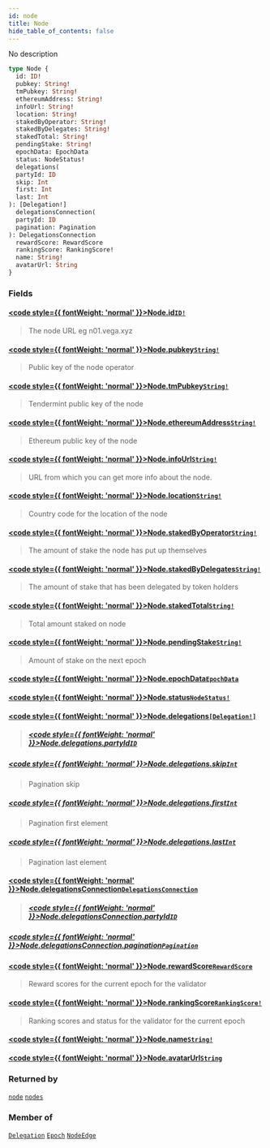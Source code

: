 ```yaml
---
id: node
title: Node
hide_table_of_contents: false
---
```








No description

```graphql
type Node {
  id: ID!
  pubkey: String!
  tmPubkey: String!
  ethereumAddress: String!
  infoUrl: String!
  location: String!
  stakedByOperator: String!
  stakedByDelegates: String!
  stakedTotal: String!
  pendingStake: String!
  epochData: EpochData
  status: NodeStatus!
  delegations(
  partyId: ID
  skip: Int
  first: Int
  last: Int
): [Delegation!]
  delegationsConnection(
  partyId: ID
  pagination: Pagination
): DelegationsConnection
  rewardScore: RewardScore
  rankingScore: RankingScore!
  name: String!
  avatarUrl: String
}
```


### Fields

#### [<code style={{ fontWeight: 'normal' }}>Node.<b>id</b></code>](#)<Bullet />[`ID!`](/docs/testnet/graphql/scalars/id) <Badge class="secondary" text="non-null"/> <Badge class="secondary" text="scalar"/>
> The node URL eg n01.vega.xyz
> 

#### [<code style={{ fontWeight: 'normal' }}>Node.<b>pubkey</b></code>](#)<Bullet />[`String!`](/docs/testnet/graphql/scalars/string) <Badge class="secondary" text="non-null"/> <Badge class="secondary" text="scalar"/>
> Public key of the node operator
> 

#### [<code style={{ fontWeight: 'normal' }}>Node.<b>tmPubkey</b></code>](#)<Bullet />[`String!`](/docs/testnet/graphql/scalars/string) <Badge class="secondary" text="non-null"/> <Badge class="secondary" text="scalar"/>
> Tendermint public key of the node
> 

#### [<code style={{ fontWeight: 'normal' }}>Node.<b>ethereumAddress</b></code>](#)<Bullet />[`String!`](/docs/testnet/graphql/scalars/string) <Badge class="secondary" text="non-null"/> <Badge class="secondary" text="scalar"/>
> Ethereum public key of the node
> 

#### [<code style={{ fontWeight: 'normal' }}>Node.<b>infoUrl</b></code>](#)<Bullet />[`String!`](/docs/testnet/graphql/scalars/string) <Badge class="secondary" text="non-null"/> <Badge class="secondary" text="scalar"/>
> URL from which you can get more info about the node.
> 

#### [<code style={{ fontWeight: 'normal' }}>Node.<b>location</b></code>](#)<Bullet />[`String!`](/docs/testnet/graphql/scalars/string) <Badge class="secondary" text="non-null"/> <Badge class="secondary" text="scalar"/>
> Country code for the location of the node
> 

#### [<code style={{ fontWeight: 'normal' }}>Node.<b>stakedByOperator</b></code>](#)<Bullet />[`String!`](/docs/testnet/graphql/scalars/string) <Badge class="secondary" text="non-null"/> <Badge class="secondary" text="scalar"/>
> The amount of stake the node has put up themselves
> 

#### [<code style={{ fontWeight: 'normal' }}>Node.<b>stakedByDelegates</b></code>](#)<Bullet />[`String!`](/docs/testnet/graphql/scalars/string) <Badge class="secondary" text="non-null"/> <Badge class="secondary" text="scalar"/>
> The amount of stake that has been delegated by token holders
> 

#### [<code style={{ fontWeight: 'normal' }}>Node.<b>stakedTotal</b></code>](#)<Bullet />[`String!`](/docs/testnet/graphql/scalars/string) <Badge class="secondary" text="non-null"/> <Badge class="secondary" text="scalar"/>
> Total amount staked on node
> 

#### [<code style={{ fontWeight: 'normal' }}>Node.<b>pendingStake</b></code>](#)<Bullet />[`String!`](/docs/testnet/graphql/scalars/string) <Badge class="secondary" text="non-null"/> <Badge class="secondary" text="scalar"/>
> Amount of stake on the next epoch
> 

#### [<code style={{ fontWeight: 'normal' }}>Node.<b>epochData</b></code>](#)<Bullet />[`EpochData`](/docs/testnet/graphql/objects/epoch-data) <Badge class="secondary" text="object"/>
> 
> 

#### [<code style={{ fontWeight: 'normal' }}>Node.<b>status</b></code>](#)<Bullet />[`NodeStatus!`](/docs/testnet/graphql/enums/node-status) <Badge class="secondary" text="non-null"/> <Badge class="secondary" text="enum"/>
> 
> 

#### [<code style={{ fontWeight: 'normal' }}>Node.<b>delegations</b></code>](#)<Bullet />[`[Delegation!]`](/docs/testnet/graphql/objects/delegation) <Badge class="secondary" text="list"/> <Badge class="secondary" text="object"/>
> 
> ##### [<code style={{ fontWeight: 'normal' }}>Node.delegations.<b>partyId</b></code>](#)<Bullet />[`ID`](/docs/testnet/graphql/scalars/id) <Badge class="secondary" text="scalar"/>
> 
> 

##### [<code style={{ fontWeight: 'normal' }}>Node.delegations.<b>skip</b></code>](#)<Bullet />[`Int`](/docs/testnet/graphql/scalars/int) <Badge class="secondary" text="scalar"/>
> Pagination skip
> 

##### [<code style={{ fontWeight: 'normal' }}>Node.delegations.<b>first</b></code>](#)<Bullet />[`Int`](/docs/testnet/graphql/scalars/int) <Badge class="secondary" text="scalar"/>
> Pagination first element
> 

##### [<code style={{ fontWeight: 'normal' }}>Node.delegations.<b>last</b></code>](#)<Bullet />[`Int`](/docs/testnet/graphql/scalars/int) <Badge class="secondary" text="scalar"/>
> Pagination last element
> 

#### [<code style={{ fontWeight: 'normal' }}>Node.<b>delegationsConnection</b></code>](#)<Bullet />[`DelegationsConnection`](/docs/testnet/graphql/objects/delegations-connection) <Badge class="secondary" text="object"/>
> 
> ##### [<code style={{ fontWeight: 'normal' }}>Node.delegationsConnection.<b>partyId</b></code>](#)<Bullet />[`ID`](/docs/testnet/graphql/scalars/id) <Badge class="secondary" text="scalar"/>
> 
> 

##### [<code style={{ fontWeight: 'normal' }}>Node.delegationsConnection.<b>pagination</b></code>](#)<Bullet />[`Pagination`](/docs/testnet/graphql/inputs/pagination) <Badge class="secondary" text="input"/>
> 
> 

#### [<code style={{ fontWeight: 'normal' }}>Node.<b>rewardScore</b></code>](#)<Bullet />[`RewardScore`](/docs/testnet/graphql/objects/reward-score) <Badge class="secondary" text="object"/>
> Reward scores for the current epoch for the validator
> 

#### [<code style={{ fontWeight: 'normal' }}>Node.<b>rankingScore</b></code>](#)<Bullet />[`RankingScore!`](/docs/testnet/graphql/objects/ranking-score) <Badge class="secondary" text="non-null"/> <Badge class="secondary" text="object"/>
> Ranking scores and status for the validator for the current epoch
> 

#### [<code style={{ fontWeight: 'normal' }}>Node.<b>name</b></code>](#)<Bullet />[`String!`](/docs/testnet/graphql/scalars/string) <Badge class="secondary" text="non-null"/> <Badge class="secondary" text="scalar"/>
> 
> 

#### [<code style={{ fontWeight: 'normal' }}>Node.<b>avatarUrl</b></code>](#)<Bullet />[`String`](/docs/testnet/graphql/scalars/string) <Badge class="secondary" text="scalar"/>
> 
> 



### Returned by

[`node`](/docs/testnet/graphql/queries/node)  <Badge class="secondary" text="query"/><Bullet />[`nodes`](/docs/testnet/graphql/queries/nodes)  <Badge class="secondary" text="query"/>

### Member of

[`Delegation`](/docs/testnet/graphql/objects/delegation)  <Badge class="secondary" text="object"/><Bullet />[`Epoch`](/docs/testnet/graphql/objects/epoch)  <Badge class="secondary" text="object"/><Bullet />[`NodeEdge`](/docs/testnet/graphql/objects/node-edge)  <Badge class="secondary" text="object"/>



